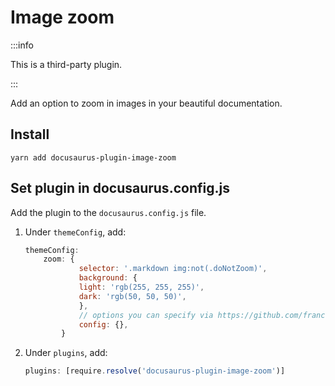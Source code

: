 # Image zoom

:::info

This is a third-party plugin.

:::

Add an option to zoom in images in your beautiful documentation.

## Install

```shell
yarn add docusaurus-plugin-image-zoom
```

## Set plugin in docusaurus.config.js

Add the plugin to the `docusaurus.config.js` file.

1. Under `themeConfig`, add:

    ```js
    themeConfig:
        zoom: {
                selector: '.markdown img:not(.doNotZoom)',
                background: {
                light: 'rgb(255, 255, 255)',
                dark: 'rgb(50, 50, 50)',
                },
                // options you can specify via https://github.com/francoischalifour/medium-zoom#usage
                config: {},
            }
    ```

2. Under `plugins`, add:

    ```js
    plugins: [require.resolve('docusaurus-plugin-image-zoom')]
    ```